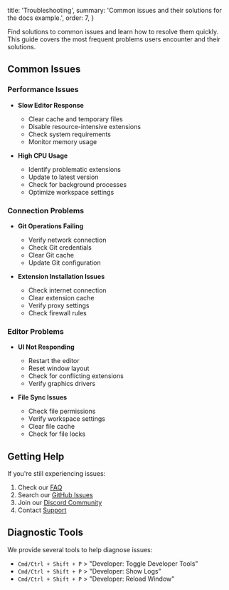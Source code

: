   title: 'Troubleshooting',
  summary: 'Common issues and their solutions for the docs example.',
  order: 7,
}

Find solutions to common issues and learn how to resolve them quickly. This guide covers the most frequent problems users encounter and their solutions.

## Common Issues

### Performance Issues

- **Slow Editor Response**

  - Clear cache and temporary files
  - Disable resource-intensive extensions
  - Check system requirements
  - Monitor memory usage

- **High CPU Usage**
  - Identify problematic extensions
  - Update to latest version
  - Check for background processes
  - Optimize workspace settings

### Connection Problems

- **Git Operations Failing**

  - Verify network connection
  - Check Git credentials
  - Clear Git cache
  - Update Git configuration

- **Extension Installation Issues**
  - Check internet connection
  - Clear extension cache
  - Verify proxy settings
  - Check firewall rules

### Editor Problems

- **UI Not Responding**

  - Restart the editor
  - Reset window layout
  - Check for conflicting extensions
  - Verify graphics drivers

- **File Sync Issues**
  - Check file permissions
  - Verify workspace settings
  - Clear file cache
  - Check for file locks

## Getting Help

If you're still experiencing issues:

1. Check our [FAQ](/docs/faq)
2. Search our [GitHub Issues](https://github.com/your-repo/issues)
3. Join our [Discord Community](https://discord.gg/your-server)
4. Contact [Support](mailto:support@example.com)

## Diagnostic Tools

We provide several tools to help diagnose issues:

- `Cmd/Ctrl + Shift + P` > "Developer: Toggle Developer Tools"
- `Cmd/Ctrl + Shift + P` > "Developer: Show Logs"
- `Cmd/Ctrl + Shift + P` > "Developer: Reload Window"
